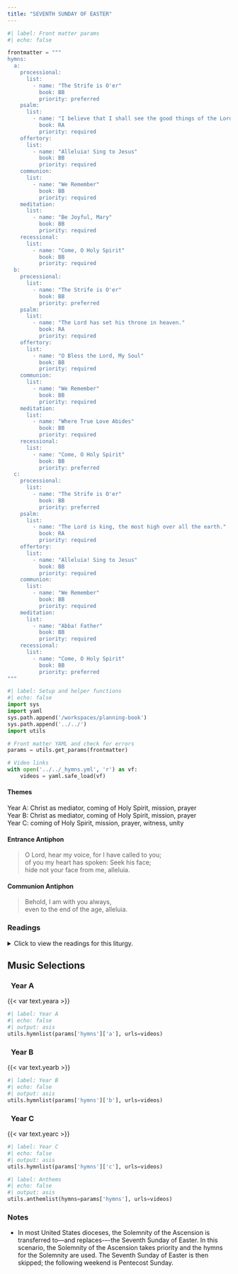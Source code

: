 ```yaml
---
title: "SEVENTH SUNDAY OF EASTER"
---
```


```python
#| label: Front matter params
#| echo: false

frontmatter = """
hymns:
  a:
    processional:
      list:
        - name: "The Strife is O'er"
          book: BB
          priority: preferred
    psalm:
      list:
        - name: "I believe that I shall see the good things of the Lord in the land of the living."
          book: RA
          priority: required
    offertory:
      list:
        - name: "Alleluia! Sing to Jesus"
          book: BB
          priority: required
    communion:
      list:
        - name: "We Remember"
          book: BB
          priority: required
    meditation:
      list:
        - name: "Be Joyful, Mary"
          book: BB
          priority: required
    recessional:
      list:
        - name: "Come, O Holy Spirit"
          book: BB
          priority: required
  b:
    processional:
      list:
        - name: "The Strife is O'er"
          book: BB
          priority: preferred
    psalm:
      list:
        - name: "The Lord has set his throne in heaven."
          book: RA
          priority: required
    offertory:
      list:
        - name: "O Bless the Lord, My Soul"
          book: BB
          priority: required
    communion:
      list:
        - name: "We Remember"
          book: BB
          priority: required
    meditation:
      list:
        - name: "Where True Love Abides"
          book: BB
          priority: required
    recessional:
      list:
        - name: "Come, O Holy Spirit"
          book: BB
          priority: preferred
  c:
    processional:
      list:
        - name: "The Strife is O'er"
          book: BB
          priority: preferred
    psalm:
      list:
        - name: "The Lord is king, the most high over all the earth."
          book: RA
          priority: required
    offertory:
      list:
        - name: "Alleluia! Sing to Jesus"
          book: BB
          priority: required
    communion:
      list:
        - name: "We Remember"
          book: BB
          priority: required
    meditation:
      list:
        - name: "Abba! Father"
          book: BB
          priority: required
    recessional:
      list:
        - name: "Come, O Holy Spirit"
          book: BB
          priority: preferred
"""
```

```python
#| label: Setup and helper functions
#| echo: false
import sys
import yaml
sys.path.append('/workspaces/planning-book')
sys.path.append('../../')
import utils

# Front matter YAML and check for errors
params = utils.get_params(frontmatter)

# Video links
with open('../../_hymns.yml', 'r') as vf:
    videos = yaml.safe_load(vf)
```

:::  {.red}
#### **Themes**
:::

[Year A:]{.red} Christ as mediator, coming of Holy Spirit, mission, prayer  
[Year B:]{.red} Christ as mediator, coming of Holy Spirit, mission, prayer  
[Year C:]{.red} coming of Holy Spirit, mission, prayer, witness, unity

:::  {.red}
#### **Entrance Antiphon**
:::

> O Lord, hear my voice, for I have called to you;  
> of you my heart has spoken: Seek his face;  
> hide not your face from me, alleluia.

:::  {.red}
#### **Communion Antiphon**
:::

> Behold, I am with you always,  
> even to the end of the age, alleluia.

:::: {.content-visible when-format="html"}
::: {.red}
### Readings
:::

<details>
  <summary>Click to view the readings for this liturgy.</summary>

::: {.red}
### &nbsp; Year A

#### First Reading [Acts 1:12-14]{style="float:right" .small}
:::

After Jesus had been taken up to heaven the apostles  
returned to Jerusalem  
from the mount called Olivet, which is near Jerusalem,  
a sabbath day’s journey away.  

When they entered the city  
they went to the upper room where they were staying,  
Peter and John and James and Andrew,  
Philip and Thomas, Bartholomew and Matthew,  
James son of Alphaeus, Simon the Zealot,  
and Judas son of James.  
All these devoted themselves with one accord to prayer,  
together with some women,  
and Mary the mother of Jesus, and his brothers.  

***

::: {.red}
#### Responsorial Psalm [Psalm 27:1, 4, 7-8]{style="float:right" .small}
:::

**[℟.]{.red}** **I believe that I shall see the good things of the Lord in the land of the living.**  
[Or:]{.red}  
**[℟.]{.red}** **Alleluia.**  

The LORD is my light and my salvation;  
whom should I fear?  
The LORD is my life’s refuge;  
of whom should I be afraid? **[℟.]{.red}**  

One thing I ask of the LORD;  
this I seek:  
To dwell in the house of the LORD  
all the days of my life,  
That I may gaze on the loveliness of the LORD  
and contemplate his temple. **[℟.]{.red}**  

Hear, O Lord, the sound of my call;  
have pity on me, and answer me.  
Of you my heart speaks; you my glance seeks. **[℟.]{.red}**  

***

::: {.red}
#### Second Reading [1 Peter 4:13-16]{style="float:right" .small}
:::

Beloved:  
Rejoice to the extent that you share in the sufferings of Christ,  
so that when his glory is revealed  
you may also rejoice exultantly.  
If you are insulted for the name of Christ, blessed are you,  
for the Spirit of glory and of God rests upon you.  
But let no one among you be made to suffer  
as a murderer, a thief, an evildoer, or as an intriguer.  
But whoever is made to suffer as a Christian should not be ashamed  
but glorify God because of the name.  

***

::: {.red}
#### Gospel Acclamation [John 14:18]{style="float:right" .small}
:::

**[℟.]{.red}** **Alleluia, alleluia.**  
I will not leave you orphans, says the Lord.  
I will come back to you, and your hearts will rejoice. **[℟.]{.red}**

***

::: {.red}
#### Gospel [John 17:1-11a]{style="float:right" .small}
:::

Jesus raised his eyes to heaven and said,  
“Father, the hour has come.  
Give glory to your son, so that your son may glorify you,  
just as you gave him authority over all people,  
so that your son may give eternal life to all you gave him.  
Now this is eternal life,  
that they should know you, the only true God,  
and the one whom you sent, Jesus Christ.  
I glorified you on earth  
by accomplishing the work that you gave me to do.  
Now glorify me, Father, with you,  
with the glory that I had with you before the world began.  

“I revealed your name to those whom you gave me out of the world.  
They belonged to you, and you gave them to me,  
and they have kept your word.  
Now they know that everything you gave me is from you,  
because the words you gave to me I have given to them,  
and they accepted them and truly understood that I came from you,  
and they have believed that you sent me.  
I pray for them.  
I do not pray for the world but for the ones you have given me,  
because they are yours, and everything of mine is yours  
and everything of yours is mine,  
and I have been glorified in them.  
And now I will no longer be in the world,  
but they are in the world, while I am coming to you.”  

::: {.centered}
{{< var symbols.cross >}} &nbsp; {{< var symbols.cross >}} &nbsp; {{< var symbols.cross >}}
:::

::: {.red}
### &nbsp; Year B

#### First Reading [Acts 1:15-17, 20a, 20c-26]{style="float:right" .small}
:::

Peter stood up in the midst of the brothers  
—there was a group of about one hundred and twenty persons  
in the one place.  
He said, “My brothers,  
the Scripture had to be fulfilled  
which the Holy Spirit spoke beforehand  
through the mouth of David, concerning Judas,  
who was the guide for those who arrested Jesus.  
He was numbered among us  
and was allotted a share in this ministry.  

“For it is written in the Book of Psalms:  
*May another take his office.*  

“Therefore, it is necessary that one of the men  
who accompanied us the whole time  
the Lord Jesus came and went among us,  
beginning from the baptism of John  
until the day on which he was taken up from us,  
become with us a witness to his resurrection.”  
So they proposed two, Judas called Barsabbas,  
who was also known as Justus, and Matthias.  
Then they prayed,  
“You, Lord, who know the hearts of all,  
show which one of these two you have chosen  
to take the place in this apostolic ministry  
from which Judas turned away to go to his own place.”  
Then they gave lots to them, and the lot fell upon Matthias,  
and he was counted with the eleven apostles.  

***

::: {.red}
#### Responsorial Psalm [Psalm 103:1-2, 11-12, 19-20]{style="float:right" .small}
:::

**[℟.]{.red}** **The Lord has set his throne in heaven.**  
[Or:]{.red}  
**[℟.]{.red}** **Alleluia.**  

Bless the LORD, O my soul;  
and all my being, bless his holy name.  
Bless the LORD, O my soul,  
and forget not all his benefits. **[℟.]{.red}**  

For as the heavens are high above the earth,  
so surpassing is his kindness toward those who fear him.  
As far as the east is from the west,  
so far has he put our transgressions from us. **[℟.]{.red}**  

The LORD has established his throne in heaven,  
and his kingdom rules over all.  
Bless the LORD, all you his angels,  
you mighty in strength, who do his bidding. **[℟.]{.red}**   

***

::: {.red}
#### Second Reading [1 John 4:11-16]{style="float:right" .small}
:::

Beloved, if God so loved us,  
we also must love one another.  
No one has ever seen God.  
Yet, if we love one another, God remains in us,  
and his love is brought to perfection in us.  

This is how we know that we remain in him and he in us,  
that he has given us of his Spirit.  
Moreover, we have seen and testify  
that the Father sent his Son as savior of the world.  
Whoever acknowledges that Jesus is the Son of God,  
God remains in him and he in God.  
We have come to know and to believe in the love God has for us.  

God is love, and whoever remains in love  
remains in God and God in him.  

***

::: {.red}
#### Gospel Acclamation [Cf. John 14:18]{style="float:right" .small}
:::

**[℟.]{.red}** **Alleluia, alleluia.**  
I will not leave you orphans, says the Lord.  
I will come back to you, and your hearts will rejoice. **[℟.]{.red}**  

***

::: {.red}
#### Gospel [John 17:11b-19]{style="float:right" .small}
:::

Lifting up his eyes to heaven, Jesus prayed saying:  
“Holy Father, keep them in your name that you have given me,  
so that they may be one just as we are one.  
When I was with them I protected them in your name that you gave me,  
and I guarded them, and none of them was lost  
except the son of destruction,  
in order that the Scripture might be fulfilled.  
But now I am coming to you.  
I speak this in the world  
so that they may share my joy completely.  
I gave them your word, and the world hated them,  
because they do not belong to the world  
any more than I belong to the world.  
I do not ask that you take them out of the world  
but that you keep them from the evil one.  
They do not belong to the world  
any more than I belong to the world.  
Consecrate them in the truth. Your word is truth.  
As you sent me into the world,  
so I sent them into the world.  
And I consecrate myself for them,  
so that they also may be consecrated in truth.”  

::: {.centered}
{{< var symbols.cross >}} &nbsp; {{< var symbols.cross >}} &nbsp; {{< var symbols.cross >}}
:::

::: {.red}
### &nbsp; Year C

#### First Reading [Acts 7:55-60]{style="float:right" .small}
:::

Stephen, filled with the Holy Spirit,  
looked up intently to heaven and saw the glory of God  
and Jesus standing at the right hand of God,  
and Stephen said, “Behold, I see the heavens opened  
and the Son of Man standing at the right hand of God.”  
But they cried out in a loud voice,  
covered their ears, and rushed upon him together.  
They threw him out of the city, and began to stone him.  
The witnesses laid down their cloaks  
at the feet of a young man named Saul.  
As they were stoning Stephen, he called out,  
“Lord Jesus, receive my spirit.”  
Then he fell to his knees and cried out in a loud voice,  
“Lord, do not hold this sin against them;”  
and when he said this, he fell asleep.  

***

::: {.red}
#### Responsorial Psalm [Psalm 97:1-2, 6-7, 9]{style="float:right" .small}
:::

**[℟.]{.red}** **The Lord is king, the most high over all the earth.**  
[Or:]{.red}  
**[℟.]{.red}** **Alleluia.**  

The LORD is king; let the earth rejoice;  
&emsp; let the many islands be glad.  
Justice and judgment are the foundation of his throne. **[℟.]{.red}**  

The heavens proclaim his justice,  
&emsp; and all peoples see his glory.  
All gods are prostrate before him. **[℟.]{.red}**  

You, O LORD, are the Most High over all the earth,  
&emsp; exalted far above all gods. **[℟.]{.red}**  

***

::: {.red}
#### Second Reading [Revelation 22:12-14, 16-17, 20]{style="float:right" .small}
:::

I, John, heard a voice saying to me:  
“Behold, I am coming soon.  
I bring with me the recompense I will give to each  
according to his deeds.  
I am the Alpha and the Omega, the first and the last,  
the beginning and the end.”  

Blessed are they who wash their robes  
so as to have the right to the tree of life  
and enter the city through its gates.  

“I, Jesus, sent my angel to give you this testimony for the churches.  
I am the root and offspring of David,  
the bright morning star.”  

The Spirit and the bride say, “Come.”  
Let the hearer say, “Come.”  
Let the one who thirsts come forward,  
and the one who wants it receive the gift of life-giving water.  

The one who gives this testimony says, “Yes, I am coming soon.”  
Amen!  Come, Lord Jesus!  

***

::: {.red}
#### Gospel Acclamation [Cf. John 14:18]{style="float:right" .small}
:::

**[℟.]{.red}** **Alleluia, alleluia.**  
I will not leave you orphans, says the Lord.  
I will come back to you, and your hearts will rejoice. **[℟.]{.red}** 

***

::: {.red}
#### Gospel [John 17:20-26]{style="float:right" .small}
:::

Lifting up his eyes to heaven, Jesus prayed saying:  
“Holy Father, I pray not only for them,  
but also for those who will believe in me through their word,  
so that they may all be one,  
as you, Father, are in me and I in you,  
that they also may be in us,  
that the world may believe that you sent me.  
And I have given them the glory you gave me,  
so that they may be one, as we are one,  
I in them and you in me,  
that they may be brought to perfection as one,  
that the world may know that you sent me,  
and that you loved them even as you loved me.  
Father, they are your gift to me.  
I wish that where I am they also may be with me,  
that they may see my glory that you gave me,  
because you loved me before the foundation of the world.  
Righteous Father, the world also does not know you,  
but I know you, and they know that you sent me.  
I made known to them your name and I will make it known,  
that the love with which you loved me  
may be in them and I in them.”  

::: {.centered}
{{< var symbols.cross >}} &nbsp; {{< var symbols.cross >}} &nbsp; {{< var symbols.cross >}}
:::

</details>
::::

::: {.red}
## Music Selections
:::

::: {.titlered}
### &nbsp; Year A
:::
{{< var text.yeara >}}

```python
#| label: Year A
#| echo: false
#| output: asis
utils.hymnlist(params['hymns']['a'], urls=videos)
```

::: {.titlered}
### &nbsp; Year B
:::
{{< var text.yearb >}}

```python
#| label: Year B
#| echo: false
#| output: asis
utils.hymnlist(params['hymns']['b'], urls=videos)
```

::: {.titlered}
### &nbsp; Year C
:::
{{< var text.yearc >}}

```python
#| label: Year C
#| echo: false
#| output: asis
utils.hymnlist(params['hymns']['c'], urls=videos)
```


```python
#| label: Anthems
#| echo: false
#| output: asis
utils.anthemlist(hymns=params['hymns'], urls=videos)
```

::: {.red}
### Notes
:::

* In most United States dioceses, the Solemnity of the Ascension is transferred to---and replaces-–-the Seventh Sunday of Easter. In this scenario, the Solemnity of the Ascension takes priority and the hymns for the Solemnity are used. The Seventh Sunday of Easter is then skipped; the following weekend is Pentecost Sunday.